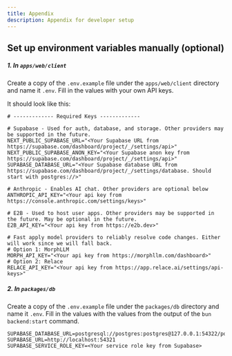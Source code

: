 ```yaml
---
title: Appendix
description: Appendix for developer setup
---
```


## Set up environment variables manually (optional)

##### 1. In `apps/web/client`
Create a copy of the `.env.example` file under the `apps/web/client` directory and name it `.env`. Fill in the values with your own API keys.

It should look like this:

```properties
# ------------- Required Keys -------------

# Supabase - Used for auth, database, and storage. Other providers may be supported in the future.
NEXT_PUBLIC_SUPABASE_URL="<Your Supabase URL from https://supabase.com/dashboard/project/_/settings/api>"
NEXT_PUBLIC_SUPABASE_ANON_KEY="<Your Supabase anon key from https://supabase.com/dashboard/project/_/settings/api>"
SUPABASE_DATABASE_URL="<Your Supabase database URL from https://supabase.com/dashboard/project/_/settings/database. Should start with postgres://>"

# Anthropic - Enables AI chat. Other providers are optional below
ANTHROPIC_API_KEY="<Your api key from https://console.anthropic.com/settings/keys>"

# E2B - Used to host user apps. Other providers may be supported in the future. May be optional in the future.
E2B_API_KEY="<Your api key from https://e2b.dev>"

# Fast apply model providers to reliably resolve code changes. Either will work since we will fall back.
# Option 1: MorphLLM
MORPH_API_KEY="<Your api key from https://morphllm.com/dashboard>"
# Option 2: Relace
RELACE_API_KEY="<Your api key from https://app.relace.ai/settings/api-keys>"
```

##### 2. In `packages/db`

Create a copy of the `.env.example` file under the `packages/db` directory and name it `.env`. Fill in the values with the values from the output of the `bun backend:start` command.

```properties
SUPABASE_DATABASE_URL=postgresql://postgres:postgres@127.0.0.1:54322/postgres
SUPABASE_URL=http://localhost:54321
SUPABASE_SERVICE_ROLE_KEY=<Your service role key from Supabase>
```

